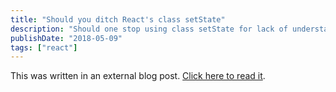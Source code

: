 ```yaml
---
title: "Should you ditch React's class setState"
description: "Should one stop using class setState for lack of understanding it."
publishDate: "2018-05-09"
tags: ["react"]
---
```

This was written in an external blog post. [Click here to read it](https://medium.com/@andreicalazans/mobx-is-certainly-an-alternative-but-not-a-substitute-imo-and-this-has-even-been-nicely-commented-74d3a6965830).